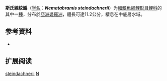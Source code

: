 {{Speciesbox
| name = 斯氏線紋鯿
| status = NE
| status_system = IUCN3.1
| image = 
| genus = Nematabramis
| species = steindachnerii
| authority = [[Popta|Popta]], 1905
| synonyms = *''Nematabramis steindachneri''<br><small>Popta, 1905</small>
}}

'''斯氏線紋鯿'''（[[学名|学名]]：'''''Nematabramis steindachnerii'''''）为[[輻鰭魚綱|輻鰭魚綱]][[鯉形目|鯉形目]][[鲤科|鲤科]]的其中一[[種|種]]，分布於[[亞洲|亞洲]][[婆羅洲|婆羅洲]]，體長可達11.2公分，棲息在中底層水域。

== 参考資料 ==
{{refbegin}}
*{{FishBase_species|genus=Nematabramis|species=steindachnerii|year=2011|month=12}}
{{refend}}

==扩展阅读==
{{refbegin}}
{{Wikispecies-inline|Nematabramis steindachnerii|斯氏紋鯿}}
{{refend}}
{{Taxonbar|from=Q5628125}}

[[Category:線紋鯿屬|steindachnerii]]
[[Category:1905年描述的魚類|N]]


{{鯉形目小作品}}